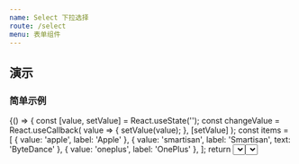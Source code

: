 ```yaml
---
name: Select 下拉选择
route: /select
menu: 表单组件
---
```



## 演示

### 简单示例

<Playground>
  {() => {
    const [value, setValue] = React.useState('');
    const changeValue = React.useCallback(
      value => {
        setValue(value);
      },
      [setValue]
    );
    const items = [
      { value: 'apple', label: 'Apple' },
      { value: 'smartisan', label: 'Smartisan', text: 'ByteDance' },
      { value: 'oneplus', label: 'OnePlus' },
    ];
    return <Select items={items} value={value} onChange={changeValue} />;
  }}
</Playground>

### 多选

<Playground>
  {() => {
    const [value, setValue] = React.useState([]);
    const changeValue = React.useCallback(
      value => {
        setValue(value);
      },
      [setValue]
    );
    const items = [
      { value: 'apple', label: 'Apple' },
      { value: 'smartisan', label: 'Smartisan', text: 'ByteDance' },
      { value: 'oneplus', label: 'OnePlus' },
    ];
    return <Select items={items} value={value} onChange={changeValue} />;
  }}
</Playground>

## API

### Props

| 参数             | 类型                                    | 默认值 | 说明     |
| ---------------- | --------------------------------------- | ------ | -------- |
| value            | `any`                                   | -      | 值       |
| defaultValue     | `any`                                   | -      | 默认值   |
| items            | `OptionProps[]`                         | -      | 可选项   |
| placeholder      | `string`                                | -      | 占位文案 |
| onChange         | `(value: SelectProps['value']) => void` | -      | 变化回调 |
| className        | `string`                                | -      | 类名     |
| style            | `React.CSSProperties`                   | -      | 样式     |
| contentClassName | `string`                                | -      | 类名     |
| contentStyle     | `React.CSSProperties`                   | -      | 样式     |

### OptionProps

| 参数      | 类型                   | 默认值 | 说明                                                                                               |
| --------- | ---------------------- | ------ | -------------------------------------------------------------------------------------------------- |
| value     | `any`                  | -      | 值                                                                                                 |
| label     | `React.ReactNode`      | -      | 可选项文案。必须                                                                                   |
| text      | `string`               | -      | 输入框里的可选项文案。注意跟`label`的区别，当`label`不是字符串时，需要补上`text`用于在输入框的显示 |
| selected  | `boolean`              | -      | 是否选中                                                                                           |
| disabled  | `boolean`              | -      | 是否禁用                                                                                           |
| onClick   | `(value: any) => void` | -      | 点击事件                                                                                           |
| className | `string`               | -      | 类名                                                                                               |
| style     | `React.CSSProperties`  | -      | 样式                                                                                               |
